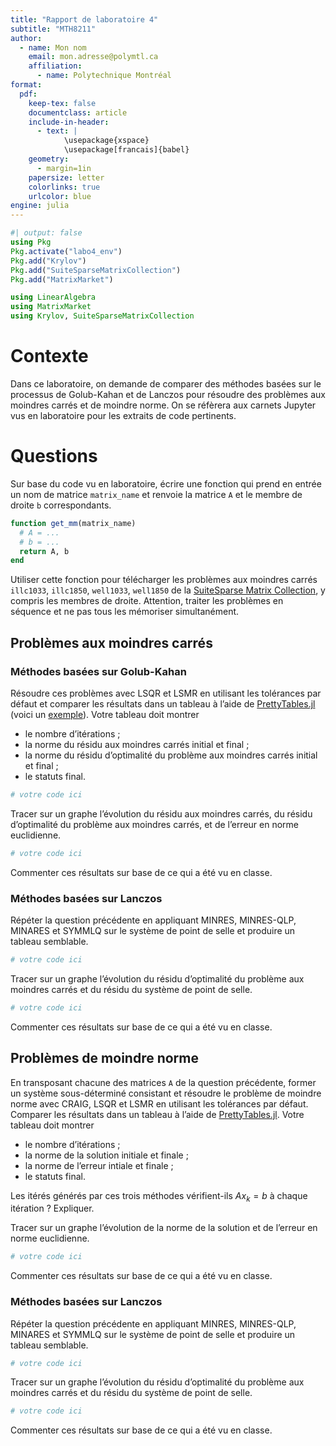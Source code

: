 ```yaml
---
title: "Rapport de laboratoire 4"
subtitle: "MTH8211"
author:
  - name: Mon nom
    email: mon.adresse@polymtl.ca
    affiliation:
      - name: Polytechnique Montréal
format:
  pdf:
    keep-tex: false
    documentclass: article
    include-in-header:
      - text: |
            \usepackage{xspace}
            \usepackage[francais]{babel}
    geometry:
      - margin=1in
    papersize: letter
    colorlinks: true
    urlcolor: blue
engine: julia
---
```


```julia
#| output: false
using Pkg
Pkg.activate("labo4_env")
Pkg.add("Krylov")
Pkg.add("SuiteSparseMatrixCollection")
Pkg.add("MatrixMarket")

using LinearAlgebra
using MatrixMarket
using Krylov, SuiteSparseMatrixCollection
```

# Contexte

Dans ce laboratoire, on demande de comparer des méthodes basées sur le processus de Golub-Kahan et de Lanczos pour résoudre des problèmes aux moindres carrés et de moindre norme.
On se réfèrera aux carnets Jupyter vus en laboratoire pour les extraits de code pertinents.

# Questions

Sur base du code vu en laboratoire, écrire une fonction qui prend en entrée un nom de matrice `matrix_name` et renvoie la matrice `A` et le membre de droite `b` correspondants.

```julia
function get_mm(matrix_name)
  # A = ...
  # b = ...
  return A, b
end
```

Utiliser cette fonction pour télécharger les problèmes aux moindres carrés `illc1033`, `illc1850`, `well1033`, `well1850` de la [SuiteSparse Matrix Collection](https://sparse.tamu.edu), y compris les membres de droite.
Attention, traiter les problèmes en séquence et ne pas tous les mémoriser simultanément.

## Problèmes aux moindres carrés

### Méthodes basées sur Golub-Kahan

Résoudre ces problèmes avec LSQR et LSMR en utilisant les tolérances par défaut et comparer les résultats dans un tableau à l'aide de [PrettyTables.jl](https://ronisbr.github.io/PrettyTables.jl) (voici un [exemple](https://ronisbr.github.io/PrettyTables.jl/stable/man/text_examples)).
Votre tableau doit montrer

* le nombre d'itérations ;
* la norme du résidu aux moindres carrés initial et final ;
* la norme du résidu d'optimalité du problème aux moindres carrés initial et final ;
* le statuts final.

```julia
# votre code ici
```

Tracer sur un graphe l'évolution du résidu aux moindres carrés, du résidu d'optimalité du problème aux moindres carrés, et de l'erreur en norme euclidienne.

```julia
# votre code ici
```

Commenter ces résultats sur base de ce qui a été vu en classe.

### Méthodes basées sur Lanczos

Répéter la question précédente en appliquant MINRES, MINRES-QLP, MINARES et SYMMLQ sur le système de point de selle et produire un tableau semblable.

```julia
# votre code ici
```

Tracer sur un graphe l'évolution du résidu d'optimalité du problème aux moindres carrés et du résidu du système de point de selle.

```julia
# votre code ici
```

Commenter ces résultats sur base de ce qui a été vu en classe.

## Problèmes de moindre norme

En transposant chacune des matrices `A` de la question précédente, former un système sous-déterminé consistant et résoudre le problème de moindre norme avec CRAIG, LSQR et LSMR en utilisant les tolérances par défaut.
Comparer les résultats dans un tableau à l'aide de [PrettyTables.jl](https://ronisbr.github.io/PrettyTables.jl).
Votre tableau doit montrer

* le nombre d'itérations ;
* la norme de la solution initiale et finale ;
* la norme de l'erreur intiale et finale ;
* le statuts final.

Les itérés générés par ces trois méthodes vérifient-ils $A x_k = b$ à chaque itération ?
Expliquer.

Tracer sur un graphe l'évolution de la norme de la solution et de l'erreur en norme euclidienne.

```julia
# votre code ici
```

Commenter ces résultats sur base de ce qui a été vu en classe.

### Méthodes basées sur Lanczos

Répéter la question précédente en appliquant MINRES, MINRES-QLP, MINARES et SYMMLQ sur le système de point de selle et produire un tableau semblable.

```julia
# votre code ici
```

Tracer sur un graphe l'évolution du résidu d'optimalité du problème aux moindres carrés et du résidu du système de point de selle.

```julia
# votre code ici
```

Commenter ces résultats sur base de ce qui a été vu en classe.